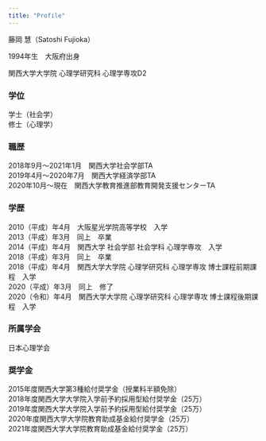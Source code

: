 ```yaml
---
title: "Profile"
---
```



藤岡 慧（Satoshi Fujioka）  

1994年生　大阪府出身

関西大学大学院 心理学研究科 心理学専攻D2


### 学位
学士（社会学）  
修士（心理学）


### 職歴
2018年9月〜2021年1月　関西大学社会学部TA  
2019年4月〜2020年7月　関西大学経済学部TA  
2020年10月〜現在　関西大学教育推進部教育開発支援センターTA


### 学歴
2010（平成）年4月　大阪星光学院高等学校　入学  
2013（平成）年3月　同上　卒業  
2014（平成）年4月　関西大学 社会学部 社会学科 心理学専攻　入学  
2018（平成）年3月　同上　卒業  
2018（平成）年4月　関西大学大学院 心理学研究科 心理学専攻 博士課程前期課程　入学  
2020（平成）年3月　同上　修了  
2020（令和）年4月　関西大学大学院 心理学研究科 心理学専攻 博士課程後期課程　入学  


### 所属学会
日本心理学会


### 奨学金
2015年度関西大学第3種給付奨学金（授業料半額免除）  
2018年度関西大学大学院入学前予約採用型給付奨学金（25万）  
2019年度関西大学大学院入学前予約採用型給付奨学金（25万）  
2020年度関西大学大学院教育助成基金給付奨学金（25万）  
2021年度関西大学大学院教育助成基金給付奨学金（25万）  
